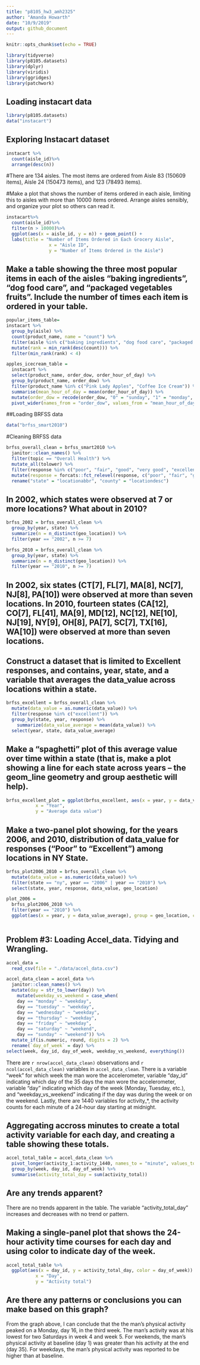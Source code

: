 ```yaml
---
title: "p8105_hw3_amh2325"
author: "Amanda Howarth"
date: "10/9/2019"
output: github_document
---
```


```r
knitr::opts_chunk$set(echo = TRUE)
```

```r
library(tidyverse)
library(p8105.datasets)
library(dplyr)
library(viridis)
library(ggridges) 
library(patchwork)
```

## Loading instacart data 
```r
library(p8105.datasets)
data("instacart")
```
## Exploring Instacart dataset 

```r
instacart %>%
  count(aisle_id)%>%
  arrange(desc(n))
```
#There are 134 aisles. The most items are ordered from Aisle 83 (150609 items), Aisle 24 (150473 items), and 123 (78493 items).

#Make a plot that shows the number of items ordered in each aisle, limiting this to aisles with more than 10000 items ordered. Arrange aisles sensibly, and organize your plot so others can read it.
```r
instacart%>%
  count(aisle_id)%>%
  filter(n > 10000)%>%
  ggplot(aes(x = aisle_id, y = n)) + geom_point() +
  labs(title = "Number of Items Ordered in Each Grocery Aisle", 
                x = "Aisle ID",
                y = "Number of Items Ordered in the Aisle")
```
## Make a table showing the three most popular items in each of the aisles “baking ingredients”, “dog food care”, and “packaged vegetables fruits”. Include the number of times each item is ordered in your table.

```r
popular_items_table=
instacart %>%
  group_by(aisle) %>%
  count(product_name, name = "count") %>%
  filter(aisle %in% c("baking ingredients", "dog food care", "packaged vegetables fruits")) %>%
  mutate(rank = min_rank(desc(count))) %>%
  filter(min_rank(rank) < 4)
```

```r
apples_icecream_table =
  instacart %>%
  select(product_name, order_dow, order_hour_of_day) %>% 
  group_by(product_name, order_dow) %>%
  filter(product_name %in% c("Pink Lady Apples", "Coffee Ice Cream")) %>% 
  summarise(mean_hour_of_day = mean(order_hour_of_day)) %>%
  mutate(order_dow = recode(order_dow, "0" = "sunday", "1" = "monday", "2" = "tuesday", "3" = "wednesday", "4" = "thursday", "5" = "friday", "6" = "saturday")) %>% 
  pivot_wider(names_from = "order_dow", values_from = "mean_hour_of_day")
```

##Loading BRFSS data 
```r
data("brfss_smart2010")
```
#Cleaning BRFSS data 
```r
brfss_overall_clean = brfss_smart2010 %>%
  janitor::clean_names() %>%
  filter(topic == "Overall Health") %>%
  mutate_all(tolower) %>%
  filter(response %in% c("poor", "fair", "good", "very good", "excellent")) %>%
  mutate(response = forcats::fct_relevel(response, c("poor", "fair", "good", "very good", "excellent"))) %>%
  rename("state" = "locationabbr", "county" = "locationdesc")
```
## In 2002, which states were observed at 7 or more locations? What about in 2010?
```r
brfss_2002 = brfss_overall_clean %>%
  group_by(year, state) %>%
  summarize(n = n_distinct(geo_location)) %>%
  filter(year == "2002", n >= 7)

brfss_2010 = brfss_overall_clean %>%
  group_by(year, state) %>%
  summarize(n = n_distinct(geo_location)) %>%
  filter(year == "2010", n >= 7)
```
## In 2002, six states (CT[7], FL[7], MA[8], NC[7], NJ[8], PA[10]) were observed at more than seven locations. In 2010, fourteen states (CA[12], CO[7], FL[41], MA[9], MD[12], NC[12], NE[10], NJ[19], NY[9], OH[8], PA[7], SC[7], TX[16], WA[10]) were observed at more than seven locations. 

## Construct a dataset that is limited to Excellent responses, and contains, year, state, and a variable that averages the data_value across locations within a state. 
```r
brfss_excellent = brfss_overall_clean %>%
  mutate(data_value = as.numeric(data_value)) %>%
  filter(response %in% c("excellent")) %>% 
  group_by(state, year, response) %>%
    summarize(data_value_average = mean(data_value)) %>%
  select(year, state, data_value_average)
```
## Make a “spaghetti” plot of this average value over time within a state (that is, make a plot showing a line for each state across years – the geom_line geometry and group aesthetic will help).
```r
brfss_excellent_plot = ggplot(brfss_excellent, aes(x = year, y = data_value_average), group = state, color = state) + geom_point() + geom_line() + labs(title = "Average Data Values Across Locations within a State", 
           x = "Year",
           y = "Average data value")
``` 
## Make a two-panel plot showing, for the years 2006, and 2010, distribution of data_value for responses (“Poor” to “Excellent”) among locations in NY State.
```r
brfss_plot2006_2010 = brfss_overall_clean %>%
  mutate(data_value = as.numeric(data_value)) %>%
  filter(state == "ny", year == "2006" | year == "2010") %>%
  select(state, year, response, data_value, geo_location)
``` 

```r
plot_2006 = 
  brfss_plot2006_2010 %>%
  filter(year == "2010") %>%
  ggplot(aes(x = year, y = data_value_average), group = geo_location, color = blue) + geo_point()
  
```
## Problem #3: Loading Accel_data. Tidying and Wrangling.
```r
accel_data = 
  read_csv(file = "./data/accel_data.csv")
```
```r
accel_data_clean = accel_data %>%
  janitor::clean_names() %>%
  mutate(day = str_to_lower(day)) %>%
    mutate(weekday_vs_weekend = case_when(
    day == "monday" ~ "weekday",
    day == "tuesday" ~ "weekday",
    day == "wednesday" ~ "weekday",
    day == "thursday" ~ "weekday",
    day == "friday" ~ "weekday",
    day == "saturday" ~ "weekend",
    day == "sunday" ~ "weekend")) %>% 
  mutate_if(is.numeric, round, digits = 2) %>% 
  rename(`day_of_week` = day) %>%
select(week, day_id, day_of_week, weekday_vs_weekend, everything())
```  
There are `r nrow(accel_data_clean)` observations and `r ncol(accel_data_clean)` variables in `accel_data_clean`. There is a variable "week" for which week the man wore the accelerometer, variable "day_id" indicating which day of the 35 days the man wore the accelerometer, variable "day" indicating which day of the week (Monday, Tuesday, etc.), and "weekday_vs_weekend" indicating if the day was during the week or on the weekend. Lastly, there are 1440 variables for activity_*, the activity counts for each minute of a 24-hour day starting at midnight.

## Aggregating accross minutes to create a total activity variable for each day, and creating a table showing these totals. 
```r
accel_total_table = accel_data_clean %>%
  pivot_longer(activity_1:activity_1440, names_to = "minute", values_to = "activity_total") %>%
  group_by(week, day_id, day_of_week) %>% 
  summarise(activity_total_day = sum(activity_total))
```
## Are any trends apparent? 
There are no trends apparent in the table. The variable "activity_total_day" increases and decreases with no trend or pattern.

## Making a single-panel plot that shows the 24-hour activity time courses for each day and using color to indicate day of the week. 
```r
accel_total_table %>%
  ggplot(aes(x = day_id, y = activity_total_day, color = day_of_week)) + geom_line() + labs(title = "Twenty four-hour activity time courses for each day ", 
           x = "Day",
           y = "Activity total")

```
## Are there any patterns or conclusions you can make based on this graph? 
From the graph above, I can conclude that the the man's physical activity peaked on a Monday, day 16, in the third week. The man's activity was at his lowest for two Saturdays in week 4 and week 5. For weekends, the man's physical activity at baseline (day 1) was greater than his activity at the end (day 35). For weekdays, the man's physical activity was reported to be higher than at baseline. 

